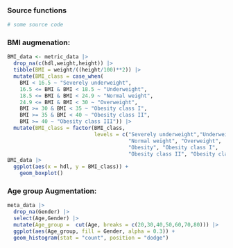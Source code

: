 ### Source functions

```r
# some source code
```

### BMI augmenation:

```r
BMI_data <- metric_data |>
  drop_na(c(hdl,weight,height)) |>
  tibble(BMI = weight/((height/100)**2)) |>
  mutate(BMI_class = case_when(
    BMI < 16.5 ~ "Severely underweight",
    16.5 <= BMI & BMI < 18.5 ~ "Underweight",
    18.5 <= BMI & BMI < 24.9 ~ "Normal weight",
    24.9 <= BMI & BMI < 30 ~ "Overweight",
    BMI >= 30 & BMI < 35 ~ "Obesity class I",
    BMI >= 35 & BMI < 40 ~ "Obesity class II",
    BMI >= 40 ~ "Obesity class III")) |>
  mutate(BMI_class = factor(BMI_class,
                            levels = c("Severely underweight","Underweight",
                                       "Normal weight", "Overweight",
                                       "Obesity", "Obesity class I",
                                       "Obesity class II", "Obesity class III")))
BMI_data |>
  ggplot(aes(x = hdl, y = BMI_class)) +
    geom_boxplot()
```

### Age group Augmentation:

```r
meta_data |>
  drop_na(Gender) |>
  select(Age,Gender) |>
  mutate(Age_group =  cut(Age, breaks = c(20,30,40,50,60,70,80))) |>
  ggplot(aes(Age_group, fill = Gender, alpha = 0.3)) +
  geom_histogram(stat = "count", position = "dodge")
```
